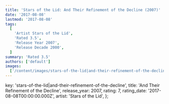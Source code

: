```yaml
---
title: 'Stars of the Lid: And Their Refinement of the Decline (2007)'
date: '2017-08-08'
lastmod: '2017-08-08'
tags:
  [
    'Artist Stars of the Lid',
    'Rated 3.5',
    'Release Year 2007',
    'Release Decade 2000',
  ]
summary: 'Rated 3.5'
authors: ['default']
images:
  ['/content/images/stars-of-the-lid|and-their-refinement-of-the-decline.jpg']
---
```


  key: 'stars-of-the-lid|and-their-refinement-of-the-decline',
  title: 'And Their Refinement of the Decline',
  release_year: 2007,
  rating: 7,
  rating_date: '2017-08-08T00:00:00.000Z',
  artist: 'Stars of the Lid',
};

<MusicRating data={data} />
